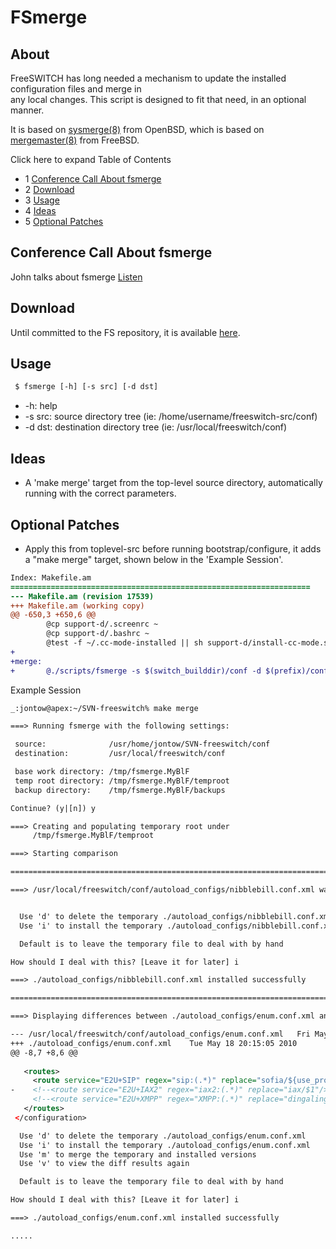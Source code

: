 
# FSmerge 

 

## About

FreeSWITCH has long needed a mechanism to update the installed configuration files and merge in  
any local changes. This script is designed to fit that need, in an optional manner.

It is based on [sysmerge(8)](http://www.openbsd.org/cgi-bin/man.cgi?query=sysmerge&apropos=0&sektion=0&manpath=OpenBSD+Current&arch=i386&format=html) from OpenBSD, which is based on [mergemaster(8)](http://www.freebsd.org/cgi/man.cgi?query=mergemaster&apropos=0&sektion=0&manpath=FreeBSD+8.0-RELEASE&format=html) from FreeBSD.

Click here to expand Table of Contents

* 1 [Conference Call About fsmerge](#conference-call-about-fsmerge)
* 2 [Download](#download)
* 3 [Usage](#usage)
* 4 [Ideas](#ideas)
* 5 [Optional Patches](#optional-patches)

## Conference Call About fsmerge

John talks about fsmerge [Listen](http://www.voicenetwork.ca/freeswitch/fsmerge/johntow%5Ffsmerge.mp3)

## Download

Until committed to the FS repository, it is available [here](http://svn.slic.com/ext/jontow/freeswitch/misc/fsmerge).

## Usage

```xml
 $ fsmerge [-h] [-s src] [-d dst]
```

* \-h: help
* \-s src: source directory tree (ie: /home/username/freeswitch-src/conf)
* \-d dst: destination directory tree (ie: /usr/local/freeswitch/conf)

## Ideas

* A 'make merge' target from the top-level source directory, automatically running with the correct parameters.

## Optional Patches

* Apply this from toplevel-src before running bootstrap/configure, it adds a "make merge" target, shown below in the 'Example Session'.

```diff
Index: Makefile.am
===================================================================
--- Makefile.am (revision 17539)
+++ Makefile.am (working copy)
@@ -650,3 +650,6 @@
        @cp support-d/.screenrc ~
        @cp support-d/.bashrc ~
        @test -f ~/.cc-mode-installed || sh support-d/install-cc-mode.sh && touch ~/.cc-mode-installed
+
+merge:
+       @./scripts/fsmerge -s $(switch_builddir)/conf -d $(prefix)/conf
```

Example Session

```xml
_:jontow@apex:~/SVN-freeswitch% make merge

===> Running fsmerge with the following settings:

 source:              /usr/home/jontow/SVN-freeswitch/conf
 destination:         /usr/local/freeswitch/conf

 base work directory: /tmp/fsmerge.MyBlF
 temp root directory: /tmp/fsmerge.MyBlF/temproot
 backup directory:    /tmp/fsmerge.MyBlF/backups

Continue? (y|[n]) y

===> Creating and populating temporary root under
     /tmp/fsmerge.MyBlF/temproot

===> Starting comparison

========================================================================

===> /usr/local/freeswitch/conf/autoload_configs/nibblebill.conf.xml was not found on the target system


  Use 'd' to delete the temporary ./autoload_configs/nibblebill.conf.xml
  Use 'i' to install the temporary ./autoload_configs/nibblebill.conf.xml

  Default is to leave the temporary file to deal with by hand

How should I deal with this? [Leave it for later] i

===> ./autoload_configs/nibblebill.conf.xml installed successfully

========================================================================

===> Displaying differences between ./autoload_configs/enum.conf.xml and installed version:

--- /usr/local/freeswitch/conf/autoload_configs/enum.conf.xml   Fri May 22 14:03:22 2009
+++ ./autoload_configs/enum.conf.xml    Tue May 18 20:15:05 2010
@@ -8,7 +8,6 @@
 
   <routes>
     <route service="E2U+SIP" regex="sip:(.*)" replace="sofia/${use_profile}/$1"/>
-    <!--<route service="E2U+IAX2" regex="iax2:(.*)" replace="iax/$1"/>-->
     <!--<route service="E2U+XMPP" regex="XMPP:(.*)" replace="dingaling/$${xmpp_server_profile}/$1"/>-->
   </routes>
 </configuration>

  Use 'd' to delete the temporary ./autoload_configs/enum.conf.xml
  Use 'i' to install the temporary ./autoload_configs/enum.conf.xml
  Use 'm' to merge the temporary and installed versions
  Use 'v' to view the diff results again

  Default is to leave the temporary file to deal with by hand

How should I deal with this? [Leave it for later] i

===> ./autoload_configs/enum.conf.xml installed successfully

.....
```


